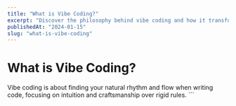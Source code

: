 ```yaml
---
title: "What is Vibe Coding?"
excerpt: "Discover the philosophy behind vibe coding and how it transforms the way we approach software development."
publishedAt: "2024-01-15"
slug: "what-is-vibe-coding"
---
```


# What is Vibe Coding?

Vibe coding is about finding your natural rhythm and flow when writing code, focusing on intuition and craftsmanship over rigid rules.
\`\`\`
